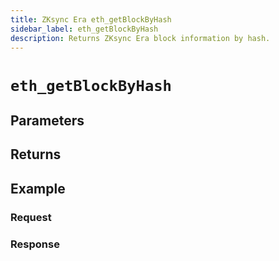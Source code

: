 ```yaml
---
title: ZKsync Era eth_getBlockByHash
sidebar_label: eth_getBlockByHash
description: Returns ZKsync Era block information by hash.
---
```




# `eth_getBlockByHash`

<Description />

## Parameters


<Params />

## Returns


<Returns />

## Example


<Example />

### Request


<Request />

### Response


<Response />
